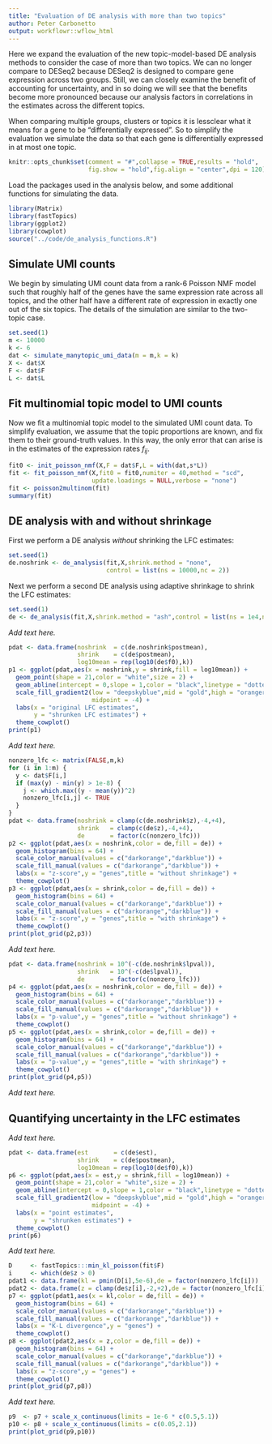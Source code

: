 ```yaml
---
title: "Evaluation of DE analysis with more than two topics"
author: Peter Carbonetto
output: workflowr::wflow_html
---
```


Here we expand the evaluation of the new topic-model-based DE analysis
methods to consider the case of more than two topics. We can no longer
compare to DESeq2 because DESeq2 is designed to compare gene
expression across two groups. Still, we can closely examine the
benefit of accounting for uncertainty, and in so doing we will see
that the benefits become more pronounced because our analysis factors
in correlations in the estimates across the different topics.

When comparing multiple groups, clusters or topics it is lessclear
what it means for a gene to be "differentially expressed". So to
simplify the evaluation we simulate the data so that each gene is
differentially expressed in at most one topic.

```r
knitr::opts_chunk$set(comment = "#",collapse = TRUE,results = "hold",
                      fig.show = "hold",fig.align = "center",dpi = 120)
```

Load the packages used in the analysis below, and some additional
functions for simulating the data.

```r
library(Matrix)
library(fastTopics)
library(ggplot2)
library(cowplot)
source("../code/de_analysis_functions.R")
```

Simulate UMI counts
-------------------

We begin by simulating UMI count data from a rank-6 Poisson NMF model
such that roughly half of the genes have the same expression rate
across all topics, and the other half have a different rate of
expression in exactly one out of the six topics. The details of the
simulation are similar to the two-topic case.

```r
set.seed(1)
m <- 10000
k <- 6
dat <- simulate_manytopic_umi_data(m = m,k = k)
X <- dat$X
F <- dat$F
L <- dat$L
```

Fit multinomial topic model to UMI counts
-----------------------------------------

Now we fit a multinomial topic model to the simulated UMI count data.
To simplify evaluation, we assume that the topic proportions are
known, and fix them to their ground-truth values. In this way, the
only error that can arise is in the estimates of the expression rates
$f_{ij}$.

```r
fit0 <- init_poisson_nmf(X,F = dat$F,L = with(dat,s*L))
fit <- fit_poisson_nmf(X,fit0 = fit0,numiter = 40,method = "scd",
                       update.loadings = NULL,verbose = "none")
fit <- poisson2multinom(fit)
summary(fit)
```

DE analysis with and without shrinkage
--------------------------------------

First we perform a DE analysis *without* shrinking the LFC estimates:

```r
set.seed(1)
de.noshrink <- de_analysis(fit,X,shrink.method = "none",
                           control = list(ns = 10000,nc = 2))
```

Next we perform a second DE analysis using adaptive shrinkage to
shrink the LFC estimates:

```r
set.seed(1)
de <- de_analysis(fit,X,shrink.method = "ash",control = list(ns = 1e4,nc = 2))
```

*Add text here.*

```r
pdat <- data.frame(noshrink  = c(de.noshrink$postmean),
                   shrink    = c(de$postmean),
                   log10mean = rep(log10(de$f0),k))
p1 <- ggplot(pdat,aes(x = noshrink,y = shrink,fill = log10mean)) +
  geom_point(shape = 21,color = "white",size = 2) +
  geom_abline(intercept = 0,slope = 1,color = "black",linetype = "dotted") +
  scale_fill_gradient2(low = "deepskyblue",mid = "gold",high = "orangered",
                       midpoint = -4) +
  labs(x = "original LFC estimates",
       y = "shrunken LFC estimates") +
  theme_cowplot()
print(p1)
```

*Add text here.*

```r
nonzero_lfc <- matrix(FALSE,m,k)
for (i in 1:m) {
  y <- dat$F[i,]
  if (max(y) - min(y) > 1e-8) {
    j <- which.max((y - mean(y))^2)
    nonzero_lfc[i,j] <- TRUE
  }
}
pdat <- data.frame(noshrink = clamp(c(de.noshrink$z),-4,+4),
                   shrink   = clamp(c(de$z),-4,+4),
                   de       = factor(c(nonzero_lfc)))
p2 <- ggplot(pdat,aes(x = noshrink,color = de,fill = de)) +
  geom_histogram(bins = 64) +
  scale_color_manual(values = c("darkorange","darkblue")) +
  scale_fill_manual(values = c("darkorange","darkblue")) +
  labs(x = "z-score",y = "genes",title = "without shrinkage") +
  theme_cowplot()
p3 <- ggplot(pdat,aes(x = shrink,color = de,fill = de)) +
  geom_histogram(bins = 64) +
  scale_color_manual(values = c("darkorange","darkblue")) +
  scale_fill_manual(values = c("darkorange","darkblue")) +
  labs(x = "z-score",y = "genes",title = "with shrinkage") +
  theme_cowplot()
print(plot_grid(p2,p3))
```

*Add text here.*

```r
pdat <- data.frame(noshrink = 10^(-c(de.noshrink$lpval)),
                   shrink   = 10^(-c(de$lpval)),
                   de       = factor(c(nonzero_lfc)))
p4 <- ggplot(pdat,aes(x = noshrink,color = de,fill = de)) +
  geom_histogram(bins = 64) +
  scale_color_manual(values = c("darkorange","darkblue")) +
  scale_fill_manual(values = c("darkorange","darkblue")) +
  labs(x = "p-value",y = "genes",title = "without shrinkage") +
  theme_cowplot()
p5 <- ggplot(pdat,aes(x = shrink,color = de,fill = de)) +
  geom_histogram(bins = 64) +
  scale_color_manual(values = c("darkorange","darkblue")) +
  scale_fill_manual(values = c("darkorange","darkblue")) +
  labs(x = "p-value",y = "genes",title = "with shrinkage") +
  theme_cowplot()
print(plot_grid(p4,p5))
```

*Add text here.*

Quantifying uncertainty in the LFC estimates
--------------------------------------------

*Add text here.*

```r
pdat <- data.frame(est       = c(de$est),
                   shrink    = c(de$postmean),
				   log10mean = rep(log10(de$f0),k))
p6 <- ggplot(pdat,aes(x = est,y = shrink,fill = log10mean)) +
  geom_point(shape = 21,color = "white",size = 2) +
  geom_abline(intercept = 0,slope = 1,color = "black",linetype = "dotted") +
  scale_fill_gradient2(low = "deepskyblue",mid = "gold",high = "orangered",
                       midpoint = -4) +
  labs(x = "point estimates",
       y = "shrunken estimates") +
  theme_cowplot()
print(p6)
```

*Add text here.*

```r
D     <- fastTopics:::min_kl_poisson(fit$F)
i     <- which(de$z > 0)
pdat1 <- data.frame(kl = pmin(D[i],5e-6),de = factor(nonzero_lfc[i]))
pdat2 <- data.frame(z = clamp(de$z[i],-2,+2),de = factor(nonzero_lfc[i]))
p7 <- ggplot(pdat1,aes(x = kl,color = de,fill = de)) +
  geom_histogram(bins = 64) +
  scale_color_manual(values = c("darkorange","darkblue")) +
  scale_fill_manual(values = c("darkorange","darkblue")) +
  labs(x = "K-L divergence",y = "genes") +
  theme_cowplot()
p8 <- ggplot(pdat2,aes(x = z,color = de,fill = de)) +
  geom_histogram(bins = 64) +
  scale_color_manual(values = c("darkorange","darkblue")) +
  scale_fill_manual(values = c("darkorange","darkblue")) +
  labs(x = "z-score",y = "genes") +
  theme_cowplot()
print(plot_grid(p7,p8))
```

*Add text here.*

```r
p9  <- p7 + scale_x_continuous(limits = 1e-6 * c(0.5,5.1))
p10 <- p8 + scale_x_continuous(limits = c(0.05,2.1))
print(plot_grid(p9,p10))
```

